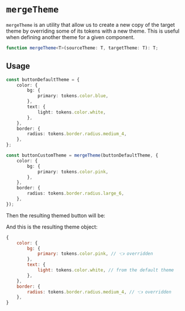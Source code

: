 


<Meta title="Theming / mergeTheme" />

# `mergeTheme`

`mergeTheme` is an utility that allow us to create a new copy of the target
theme by overriding some of its tokens with a new theme. This is useful when
defining another theme for a given component.

```ts
function mergeTheme<T>(sourceTheme: T, targetTheme: T): T;
```

<Banner
    kind="info"
    text="Note that the first argument will define the
interface/contract that the second arg needs to follow."
/>

## Usage

```ts
const buttonDefaultTheme = {
    color: {
        bg: {
            primary: tokens.color.blue,
        },
        text: {
            light: tokens.color.white,
        },
    },
    border: {
        radius: tokens.border.radius.medium_4,
    },
};

const buttonCustomTheme = mergeTheme(buttonDefaultTheme, {
    color: {
        bg: {
            primary: tokens.color.pink,
        },
    },
    border: {
        radius: tokens.border.radius.large_6,
    },
});
```

Then the resulting themed button will be:

<ButtonWithCustomTheme />

And this is the resulting theme object:

```js
{
    color: {
        bg: {
            primary: tokens.color.pink, // 👈 overridden
        },
        text: {
            light: tokens.color.white, // from the default theme
        },
    },
    border: {
        radius: tokens.border.radius.medium_4, // 👈 overridden
    },
}
```
